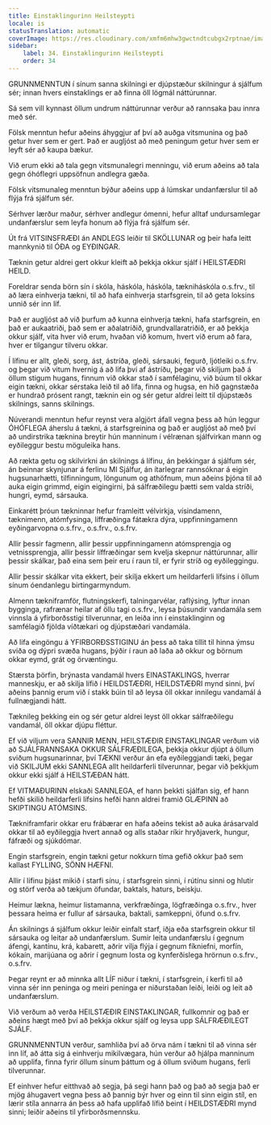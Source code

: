 ```yaml
---
title: Einstaklingurinn Heilsteypti
locale: is
statusTranslation: automatic
coverImage: https://res.cloudinary.com/xmfm6mhw3gwctndtcubgx2rptnae/image/upload/v1740337243/small_cover_educacion_fundamental_a051170f1c.webp
sidebar:
    label: 34. Einstaklingurinn Heilsteypti
    order: 34
---
```

GRUNNMENNTUN í sínum sanna skilningi er djúpstæður skilningur á sjálfum sér; innan hvers einstaklings er að finna öll lögmál náttúrunnar.

Sá sem vill kynnast öllum undrum náttúrunnar verður að rannsaka þau innra með sér.

Fölsk menntun hefur aðeins áhyggjur af því að auðga vitsmunina og það getur hver sem er gert. Það er augljóst að með peningum getur hver sem er leyft sér að kaupa bækur.

Við erum ekki að tala gegn vitsmunalegri menningu, við erum aðeins að tala gegn óhóflegri uppsöfnun andlegra gæða.

Fölsk vitsmunaleg menntun býður aðeins upp á lúmskar undanfærslur til að flýja frá sjálfum sér.

Sérhver lærður maður, sérhver andlegur ómenni, hefur alltaf undursamlegar undanfærslur sem leyfa honum að flýja frá sjálfum sér.

Út frá VITSINSFRÆÐI án ANDLEGS leiðir til SKÖLLUNAR og þeir hafa leitt mannkynið til ÓÐA og EYÐINGAR.

Tæknin getur aldrei gert okkur kleift að þekkja okkur sjálf í HEILSTÆÐRI HEILD.

Foreldrar senda börn sín í skóla, háskóla, háskóla, tækniháskóla o.s.frv., til að læra einhverja tækni, til að hafa einhverja starfsgrein, til að geta loksins unnið sér inn líf.

Það er augljóst að við þurfum að kunna einhverja tækni, hafa starfsgrein, en það er aukaatriði, það sem er aðalatriðið, grundvallaratriðið, er að þekkja okkur sjálf, vita hver við erum, hvaðan við komum, hvert við erum að fara, hver er tilgangur tilveru okkar.

Í lífinu er allt, gleði, sorg, ást, ástríða, gleði, sársauki, fegurð, ljótleiki o.s.frv. og þegar við vitum hvernig á að lifa því af ástríðu, þegar við skiljum það á öllum stigum hugans, finnum við okkar stað í samfélaginu, við búum til okkar eigin tækni, okkar sérstaka leið til að lifa, finna og hugsa, en hið gagnstæða er hundrað prósent rangt, tæknin ein og sér getur aldrei leitt til djúpstæðs skilnings, sanns skilnings.

Núverandi menntun hefur reynst vera algjört áfall vegna þess að hún leggur ÓHÓFLEGA áherslu á tækni, á starfsgreinina og það er augljóst að með því að undirstrika tæknina breytir hún manninum í vélrænan sjálfvirkan mann og eyðileggur bestu möguleika hans.

Að rækta getu og skilvirkni án skilnings á lífinu, án þekkingar á sjálfum sér, án beinnar skynjunar á ferlinu MI Sjálfur, án ítarlegrar rannsóknar á eigin hugsunarhætti, tilfinningum, löngunum og athöfnum, mun aðeins þjóna til að auka eigin grimmd, eigin eigingirni, þá sálfræðilegu þætti sem valda stríði, hungri, eymd, sársauka.

Einkarétt þróun tækninnar hefur framleitt vélvirkja, vísindamenn, tæknimenn, atómfysinga, líffræðinga fátækra dýra, uppfinningamenn eyðingarvopna o.s.frv., o.s.frv., o.s.frv.

Allir þessir fagmenn, allir þessir uppfinningamenn atómsprengja og vetnissprengja, allir þessir líffræðingar sem kvelja skepnur náttúrunnar, allir þessir skálkar, það eina sem þeir eru í raun til, er fyrir stríð og eyðileggingu.

Allir þessir skálkar vita ekkert, þeir skilja ekkert um heildarferli lífsins í öllum sínum óendanlegu birtingarmyndum.

Almenn tækniframför, flutningskerfi, talningarvélar, raflýsing, lyftur innan bygginga, rafrænar heilar af öllu tagi o.s.frv., leysa þúsundir vandamála sem vinnsla á yfirborðsstigi tilverunnar, en leiða inn í einstaklinginn og samfélagið fjölda víðtækari og djúpstæðari vandamála.

Að lifa eingöngu á YFIRBORÐSSTIGINU án þess að taka tillit til hinna ýmsu sviða og dýpri svæða hugans, þýðir í raun að laða að okkur og börnum okkar eymd, grát og örvæntingu.

Stærsta þörfin, brýnasta vandamál hvers EINASTAKLINGS, hverrar manneskju, er að skilja lífið í HEILDSTÆÐRI, HEILDSTÆÐRI mynd sinni, því aðeins þannig erum við í stakk búin til að leysa öll okkar innilegu vandamál á fullnægjandi hátt.

Tæknileg þekking ein og sér getur aldrei leyst öll okkar sálfræðilegu vandamál, öll okkar djúpu fléttur.

Ef við viljum vera SANNIR MENN, HEILSTÆÐIR EINSTAKLINGAR verðum við að SJÁLFRANNSAKA OKKUR SÁLFRÆÐILEGA, þekkja okkur djúpt á öllum sviðum hugsunarinnar, því TÆKNI verður án efa eyðileggjandi tæki, þegar við SKILJUM ekki SANNLEGA allt heildarferli tilverunnar, þegar við þekkjum okkur ekki sjálf á HEILSTÆÐAN hátt.

Ef VITMAÐURINN elskaði SANNLEGA, ef hann þekkti sjálfan sig, ef hann hefði skilið heildarferli lífsins hefði hann aldrei framið GLÆPINN að SKIPTINGU ATÓMSINS.

Tækniframfarir okkar eru frábærar en hafa aðeins tekist að auka árásarvald okkar til að eyðileggja hvert annað og alls staðar ríkir hryðjaverk, hungur, fáfræði og sjúkdómar.

Engin starfsgrein, engin tækni getur nokkurn tíma gefið okkur það sem kallast FYLLING, SÖNN HÆFNI.

Allir í lífinu þjást mikið í starfi sínu, í starfsgrein sinni, í rútínu sinni og hlutir og störf verða að tækjum öfundar, baktals, haturs, beiskju.

Heimur lækna, heimur listamanna, verkfræðinga, lögfræðinga o.s.frv., hver þessara heima er fullur af sársauka, baktali, samkeppni, öfund o.s.frv.

Án skilnings á sjálfum okkur leiðir einfalt starf, iðja eða starfsgrein okkur til sársauka og leitar að undanfærslum. Sumir leita undanfærslu í gegnum áfengi, kantínu, krá, kabarett, aðrir vilja flýja í gegnum fíkniefni, morfín, kókaín, marijúana og aðrir í gegnum losta og kynferðislega hrörnun o.s.frv., o.s.frv.

Þegar reynt er að minnka allt LÍF niður í tækni, í starfsgrein, í kerfi til að vinna sér inn peninga og meiri peninga er niðurstaðan leiði, leiði og leit að undanfærslum.

Við verðum að verða HEILSTÆÐIR EINSTAKLINGAR, fullkomnir og það er aðeins hægt með því að þekkja okkur sjálf og leysa upp SÁLFRÆÐILEGT SJÁLF.

GRUNNMENNTUN verður, samhliða því að örva nám í tækni til að vinna sér inn líf, að átta sig á einhverju mikilvægara, hún verður að hjálpa manninum að upplifa, finna fyrir öllum sínum þáttum og á öllum sviðum hugans, ferli tilverunnar.

Ef einhver hefur eitthvað að segja, þá segi hann það og það að segja það er mjög áhugavert vegna þess að þannig býr hver og einn til sinn eigin stíl, en lærir stíla annarra án þess að hafa upplifað lífið beint í HEILDSTÆÐRI mynd sinni; leiðir aðeins til yfirborðsmennsku.

